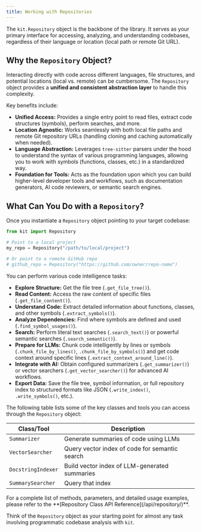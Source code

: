 ```yaml
---
title: Working with Repositories
---
```



The `kit.Repository` object is the backbone of the library. It serves as your primary interface for accessing, analyzing, and understanding codebases, regardless of their language or location (local path or remote Git URL).

## Why the `Repository` Object?

Interacting directly with code across different languages, file structures, and potential locations (local vs. remote) can be cumbersome. The `Repository` object provides a **unified and consistent abstraction layer** to handle this complexity.

Key benefits include:

*   **Unified Access:** Provides a single entry point to read files, extract code structures (symbols), perform searches, and more.
*   **Location Agnostic:** Works seamlessly with both local file paths and remote Git repository URLs (handling cloning and caching automatically when needed).
*   **Language Abstraction:** Leverages `tree-sitter` parsers under the hood to understand the syntax of various programming languages, allowing you to work with symbols (functions, classes, etc.) in a standardized way.
*   **Foundation for Tools:** Acts as the foundation upon which you can build higher-level developer tools and workflows, such as documentation generators, AI code reviewers, or semantic search engines.

## What Can You Do with a `Repository`?

Once you instantiate a `Repository` object pointing to your target codebase:

```python
from kit import Repository

# Point to a local project
my_repo = Repository("/path/to/local/project")

# Or point to a remote GitHub repo
# github_repo = Repository("https://github.com/owner/repo-name")
```

You can perform various code intelligence tasks:

*   **Explore Structure:** Get the file tree (`.get_file_tree()`).
*   **Read Content:** Access the raw content of specific files (`.get_file_content()`).
*   **Understand Code:** Extract detailed information about functions, classes, and other symbols (`.extract_symbols()`).
*   **Analyze Dependencies:** Find where symbols are defined and used (`.find_symbol_usages()`).
*   **Search:** Perform literal text searches (`.search_text()`) or powerful semantic searches (`.search_semantic()`).
*   **Prepare for LLMs:** Chunk code intelligently by lines or symbols (`.chunk_file_by_lines()`, `.chunk_file_by_symbols()`) and get code context around specific lines (`.extract_context_around_line()`).
*   **Integrate with AI:** Obtain configured summarizers (`.get_summarizer()`) or vector searchers (`.get_vector_searcher()`) for advanced AI workflows.
*   **Export Data:** Save the file tree, symbol information, or full repository index to structured formats like JSON (`.write_index()`, `.write_symbols()`, etc.).

The following table lists some of the key classes and tools you can access through the `Repository` object:

| Class/Tool | Description |
| --- | --- |
| `Summarizer` | Generate summaries of code using LLMs |
| `VectorSearcher` | Query vector index of code for semantic search |
| `DocstringIndexer` | Build vector index of LLM-generated summaries |
| `SummarySearcher` | Query that index |

<Aside type="tip">
  For a complete list of methods, parameters, and detailed usage examples, please refer to the **[Repository Class API Reference](/api/repository/)**.
</Aside>

Think of the `Repository` object as your starting point for almost any task involving programmatic codebase analysis with `kit`.
